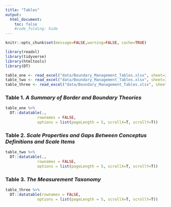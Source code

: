```yaml
---
title: "Tables"
output:
  html_document:
    toc: false
    #code_folding: hide
---
```


```r
knitr::opts_chunk$set(message=FALSE,warning=FALSE, cache=TRUE)
```

```r
library(readxl)
library(tidyverse)
library(htmltools)
library(DT)
```

```r
table_one <- read_excel("data/Boundary_Management_Tables.xlsx", sheet=2)
table_two <- read_excel("data/Boundary_Management_Tables.xlsx", sheet=3)
table_three <- read_excel("data/Boundary_Management_Tables.xlsx", sheet=4)
```


### Table 1. *A Summary of Border and Boundary Theories*
```r
table_one %>%
  DT::datatable(., 
              rownames = FALSE, 
              options = list(pageLength = 5, scrollX=T, scrollY=T))
```

### Table 2. *Scale Properties and Gaps Between Conceptus Definitions and Scale Items*
```r
table_two %>%
  DT::datatable(., 
              rownames = FALSE, 
              options = list(pageLength = 5, scrollX=T, scrollY=T))
```

### Table 3. *The Measurement Taxonomy*
```r
table_three %>%
  DT::datatable(rownames = FALSE, 
              options = list(pageLength = 5, scrollX=T, scrollY=T))
```